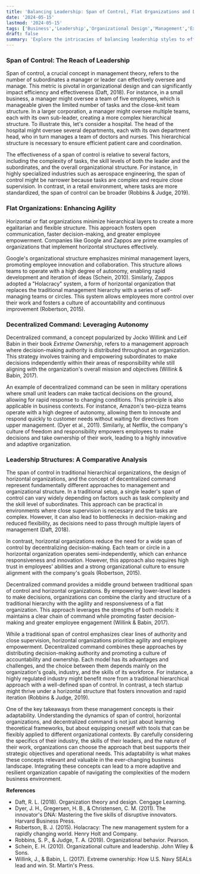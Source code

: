 ```yaml
---
title: 'Balancing Leadership: Span of Control, Flat Organizations and Decentralized Command'
date: '2024-05-15'
lastmod: '2024-05-15'
tags: ['Business','Leadership','Organizational Design','Management','Extreme Ownership','Horizontal Organizations','Flat Organizations']
draft: false
summary: 'Explore the intricacies of balancing leadership styles to effectively guide teams. This article examines the importance of adaptability, the benefits of combining different leadership approaches, and practical tips for achieving a harmonious and productive work environment.'
---
```


### Span of Control: The Reach of Leadership
Span of control, a crucial concept in management theory, refers to the number of subordinates a manager or leader can effectively oversee and manage. This metric is pivotal in organizational design and can significantly impact efficiency and effectiveness (Daft, 2018). For instance, in a small business, a manager might oversee a team of five employees, which is manageable given the limited number of tasks and the close-knit team structure. In a larger corporation, a manager might oversee multiple teams, each with its own sub-leader, creating a more complex hierarchical structure. To illustrate this, let's consider a hospital. The head of the hospital might oversee several departments, each with its own department head, who in turn manages a team of doctors and nurses. This hierarchical structure is necessary to ensure efficient patient care and coordination.

The effectiveness of a span of control is relative to several factors, including the complexity of tasks, the skill levels of both the leader and the subordinates, and the overall organizational structure. For instance, in highly specialized industries such as aerospace engineering, the span of control might be narrower because tasks are complex and require close supervision. In contrast, in a retail environment, where tasks are more standardized, the span of control can be broader (Robbins & Judge, 2019).

### Flat Organizations: Enhancing Agility

Horizontal or flat organizations minimize hierarchical layers to create a more egalitarian and flexible structure. This approach fosters open communication, faster decision-making, and greater employee empowerment. Companies like Google and Zappos are prime examples of organizations that implement horizontal structures effectively.

Google's organizational structure emphasizes minimal management layers, promoting employee innovation and collaboration. This structure allows teams to operate with a high degree of autonomy, enabling rapid development and iteration of ideas (Schein, 2010). Similarly, Zappos adopted a "Holacracy" system, a form of horizontal organization that replaces the traditional management hierarchy with a series of self-managing teams or circles. This system allows employees more control over their work and fosters a culture of accountability and continuous improvement (Robertson, 2015).

### Decentralized Command: Leveraging Autonomy
Decentralized command, a concept popularized by Jocko Willink and Leif Babin in their book _Extreme Ownership_, refers to a management approach where decision-making authority is distributed throughout an organization. This strategy involves training and empowering subordinates to make decisions independently within their areas of responsibility while still aligning with the organization's overall mission and objectives (Willink & Babin, 2017).

An example of decentralized command can be seen in military operations where small unit leaders can make tactical decisions on the ground, allowing for rapid response to changing conditions. This principle is also applicable in business contexts. For instance, Amazon's two-pizza teams operate with a high degree of autonomy, allowing them to innovate and respond quickly to customer needs without waiting for directives from upper management. (Dyer et al., 2011). Similarly, at Netflix, the company's culture of freedom and responsibility empowers employees to make decisions and take ownership of their work, leading to a highly innovative and adaptive organization.

### Leadership Structures: A Comparative Analysis

The span of control in traditional hierarchical organizations, the design of horizontal organizations, and the concept of decentralized command represent fundamentally different approaches to management and organizational structure. In a traditional setup, a single leader's span of control can vary widely depending on factors such as task complexity and the skill level of subordinates. This approach can be practical in environments where close supervision is necessary and the tasks are complex. However, it can also lead to bottlenecks in decision-making and reduced flexibility, as decisions need to pass through multiple layers of management (Daft, 2018).

In contrast, horizontal organizations reduce the need for a wide span of control by decentralizing decision-making. Each team or circle in a horizontal organization operates semi-independently, which can enhance responsiveness and innovation. However, this approach also requires high trust in employees' abilities and a strong organizational culture to ensure alignment with the company's goals (Robertson, 2015).

Decentralized command provides a middle ground between traditional span of control and horizontal organizations. By empowering lower-level leaders to make decisions, organizations can combine the clarity and structure of a traditional hierarchy with the agility and responsiveness of a flat organization. This approach leverages the strengths of both models: it maintains a clear chain of command while promoting faster decision-making and greater employee engagement (Willink & Babin, 2017).

While a traditional span of control emphasizes clear lines of authority and close supervision, horizontal organizations prioritize agility and employee empowerment. Decentralized command combines these approaches by distributing decision-making authority and promoting a culture of accountability and ownership. Each model has its advantages and challenges, and the choice between them depends mainly on the organization's goals, industry, and the skills of its workforce. For instance, a highly regulated industry might benefit more from a traditional hierarchical approach with a well-defined span of control. In contrast, a tech startup might thrive under a horizontal structure that fosters innovation and rapid iteration (Robbins & Judge, 2019).

One of the key takeaways from these management concepts is their adaptability. Understanding the dynamics of span of control, horizontal organizations, and decentralized command is not just about learning theoretical frameworks, but about equipping oneself with tools that can be flexibly applied to different organizational contexts. By carefully considering the specifics of their industry, the skills of their leaders, and the nature of their work, organizations can choose the approach that best supports their strategic objectives and operational needs. This adaptability is what makes these concepts relevant and valuable in the ever-changing business landscape. Integrating these concepts can lead to a more adaptive and resilient organization capable of navigating the complexities of the modern business environment.

**References**
* Daft, R. L. (2018). Organization theory and design. Cengage Learning.
* Dyer, J. H., Gregersen, H. B., & Christensen, C. M. (2011). The innovator's DNA: Mastering the five skills of disruptive innovators. Harvard Business Press.
* Robertson, B. J. (2015). Holacracy: The new management system for a rapidly changing world. Henry Holt and Company.
* Robbins, S. P., & Judge, T. A. (2019). Organizational behavior. Pearson.
* Schein, E. H. (2010). Organizational culture and leadership. John Wiley & Sons.
* Willink, J., & Babin, L. (2017). Extreme ownership: How U.S. Navy SEALs lead and win. St. Martin's Press.